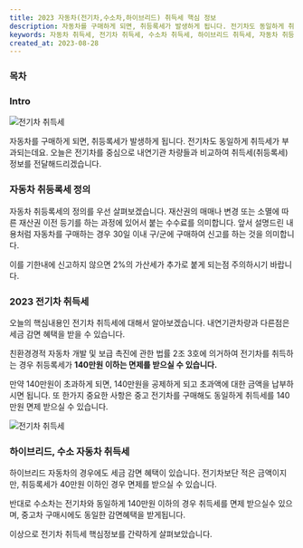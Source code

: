 ```yaml
---
title: 2023 자동차(전기차,수소차,하이브리드) 취득세 핵심 정보
description: 자동차를 구매하게 되면, 취등록세가 발생하게 됩니다. 전기차도 동일하게 취득세가 부과되는데요. 오늘은 전기차를 중심으로 내연기관 차량들과 비교하여 취득세(취등록세) 정보를 전달해드리겠습니다.
keywords: 자동차 취득세, 전기차 취득세, 수소차 취득세, 하이브리드 취득세, 자동차 취등록세, 전기차 취등록세, 전기차 취득세 감면
created_at: 2023-08-28
---
```


### 목차

### Intro

<Image src='green-car-acquisition-tax/01.jpg' alt='전기차 취득세' />

자동차를 구매하게 되면, 취등록세가 발생하게 됩니다. 전기차도 동일하게 취득세가 부과되는데요. 오늘은 전기차를 중심으로 내연기관 차량들과 비교하여 취득세(취등록세) 정보를 전달해드리겠습니다.

### 자동차 취등록세 정의

자동차 취등록세의 정의를 우선 살펴보겠습니다. 재산권의 매매나 변경 또는 소멸에 따른 재산권 이전 등기를 하는 과정에 있어서 붙는 수수료를 의미합니다. 앞서 설명드린 내용처럼 자동차를 구매하는 경우 30일 이내 구/군에 구매하여 신고를 하는 것을 의미합니다.

이를 기한내에 신고하지 않으면 2%의 가산세가 추가로 붙게 되는점 주의하시기 바랍니다.

### 2023 전기차 취득세

오늘의 핵심내용인 전기차 취득세에 대해서 알아보겠습니다. 내연기관차량과 다른점은 세금 감면 혜택을 받을 수 있습니다.

친환경경적 자동차 개발 및 보급 촉진에 관한 법률 2조 3호에 의거하여 전기차를 취득하는 경우 취등록세가 **140만원 이하는 면제를 받으실 수 있습니다.**

만약 140만원이 초과하게 되면, 140만원을 공제하게 되고 초과액에 대한 금액을 납부하시면 됩니다. 또 한가지 중요한 사항은 중고 전기차를 구매해도 동일하게 취득세를 140만원 면제 받으실 수 있습니다.

<Image src='green-car-acquisition-tax/02.jpg' alt='전기차 취득세' />

### 하이브리드, 수소 자동차 취득세

하이브리드 자동차의 경우에도 세금 감면 혜택이 있습니다. 전기차보단 적은 금액이지만, 취등록세가 40만원 이하인 경우 면제를 받으실 수 있습니다.

반대로 수소차는 전기차와 동일하게 140만원 이하의 경우 취득세를 면제 받으실수 있으며, 중고차 구매시에도 동일한 감면혜택을 받게됩니다.

이상으로 전기차 취득세 핵심정보를 간략하게 살펴보았습니다.
